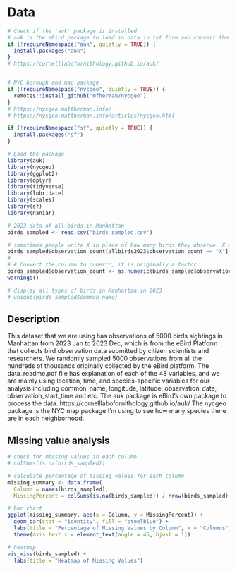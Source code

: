 # Data

```r
# Check if the 'auk' package is installed
# auk is the eBird package to load in data in txt form and convert them into dataframe
if (!requireNamespace("auk", quietly = TRUE)) {
  install.packages("auk")
}
# https://cornelllabofornithology.github.io/auk/


# NYC borough and map package
if (!requireNamespace("nycgeo", quietly = TRUE)) {
  remotes::install_github("mfherman/nycgeo")
}
# https://nycgeo.mattherman.info/
# https://nycgeo.mattherman.info/articles/nycgeo.html

if (!requireNamespace("sf", quietly = TRUE)) {
  install.packages("sf")
}

# Load the package
library(auk)
library(nycgeo)
library(ggplot2)
library(dplyr)
library(tidyverse)
library(lubridate)
library(scales)
library(sf)
library(naniar)
```

```r
# 2023 data of all birds in Manhattan
birds_sampled <- read.csv("birds_sampled.csv")
```

```r
# sometimes people write X in place of how many birds they observe. X means "observed", so recode as 1
birds_sampled$observation_count[allbirds2023$observation_count == "X"] <- 1
# 
# # Convert the column to numeric, it is originally a factor
birds_sampled$observation_count <- as.numeric(birds_sampled$observation_count)
warnings() 
```

```r
# display all types of birds in Manhattan in 2023
# unique(birds_sampled$common_name) 
```

## Description
This dataset that we are using has observations of 5000 birds sightings in Manhattan from 2023 Jan to 2023 Dec, which is from the eBird Platform that collects bird observation data submitted by citizen scientists and researchers. We randomly sampled 5000 observations from all the hundreds of thousands originally collected by the eBird platform. The data_readme.pdf file has explanation of each of the 48 variables, and we are mainly using location, time, and species-specific variables for our analysis including common_name, longitude, latitude, observation_date, observation_start_time and etc. 
The auk package is eBird's own package to process the data. https://cornelllabofornithology.github.io/auk/
The nycgeo package is the NYC map package I'm using to see how many species there are in each neighborhood.

## Missing value analysis
```r
# check for missing values in each column
# colSums(is.na(birds_sampled))
```

```r
# calculate percentage of missing values for each column
missing_summary <- data.frame(
  Column = names(birds_sampled),
  MissingPercent = colSums(is.na(birds_sampled)) / nrow(birds_sampled) * 100)

# bar chart
ggplot(missing_summary, aes(x = Column, y = MissingPercent)) +
  geom_bar(stat = "identity", fill = "steelblue") +
  labs(title = "Percentage of Missing Values by Column", x = "Columns", y = "Percentage Missing (%)") +
  theme(axis.text.x = element_text(angle = 45, hjust = 1))

# heatmap
vis_miss(birds_sampled) +
  labs(title = "Heatmap of Missing Values")
```